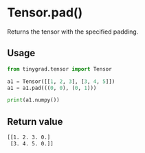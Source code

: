 # Tensor.pad()

Returns the tensor with the specified padding.

## Usage

```python copy
from tinygrad.tensor import Tensor

a1 = Tensor([[1, 2, 3], [3, 4, 5]])
a1 = a1.pad(((0, 0), (0, 1)))

print(a1.numpy())
```

## Return value
```bash
[[1. 2. 3. 0.]
 [3. 4. 5. 0.]]
```